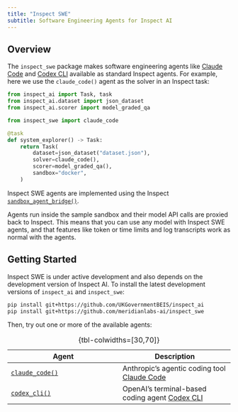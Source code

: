 ```yaml
---
title: "Inspect SWE"
subtitle: Software Engineering Agents for Inspect AI
---
```


## Overview

The `inspect_swe` package makes software engineering agents like [Claude Code](https://docs.anthropic.com/en/docs/claude-code/overview) and [Codex CLI](https://github.com/openai/codex) available as standard Inspect agents. For example, here we use the `claude_code()` agent as the solver in an Inspect task:

``` python
from inspect_ai import Task, task
from inspect_ai.dataset import json_dataset
from inspect_ai.scorer import model_graded_qa

from inspect_swe import claude_code

@task
def system_explorer() -> Task:
    return Task(
        dataset=json_dataset("dataset.json"),
        solver=claude_code(),
        scorer=model_graded_qa(),
        sandbox="docker",
    )
```

Inspect SWE agents are implemented using the Inspect [`sandbox_agent_bridge()`](https://inspect.aisi.org.uk/agent-bridge.html#sandbox-bridge).

Agents run inside the sample sandbox and their model API calls are proxied back to Inspect. This means that you can use any model with Inspect SWE agents, and that features like token or time limits and log transcripts work as normal with the agents.

## Getting Started

Inspect SWE is under active development and also depends on the development version of Inspect AI. To install the latest development versions of `inspect_ai` and `inspect_swe`:

``` bash
pip install git+https://github.com/UKGovernmentBEIS/inspect_ai
pip install git+https://github.com/meridianlabs-ai/inspect_swe
```

Then, try out one or more of the available agents:

| Agent | Description |
|------------------------------------|------------------------------------|
| [`claude_code()`](claude_code.qmd) | Anthropic's agentic coding tool [Claude Code](https://docs.anthropic.com/en/docs/claude-code/overview) |
| [`codex_cli()`](codex_cli.qmd) | OpenAI's terminal-based coding agent [Codex CLI](https://github.com/openai/codex) |


: {tbl-colwidths=\[30,70\]}